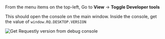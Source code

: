 
From the menu items on the top-left, Go to **View** -> **Toggle Developer tools**

This should open the console on the main window. 
Inside the console, get the value of `window.RQ.DESKTOP.VERSION`

![Get Requestly version from debug console](/img/docs/version/debug-console.png)
